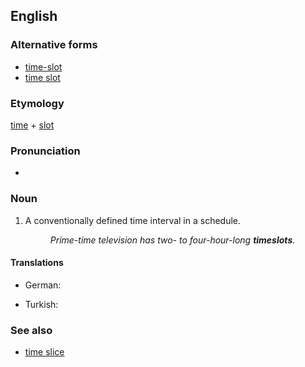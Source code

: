 ==English==
===Alternative forms===
* [[time-slot]]
* [[time slot]]

===Etymology===
[[time]] + [[slot]]

===Pronunciation===
* {{hyphenation|time|slot|lang=en}}

===Noun===
{{en-noun}}

# A conventionally defined time interval in a schedule.
#: ''Prime-time television has two- to four-hour-long '''timeslots'''.''

====Translations====
{{trans-top}}
* German: {{t|de|Zeitschlitz|m}}
{{trans-mid}}
* Turkish: {{t|tr|zaman aralığı}}
{{trans-bottom}}

===See also===
* [[time slice]]